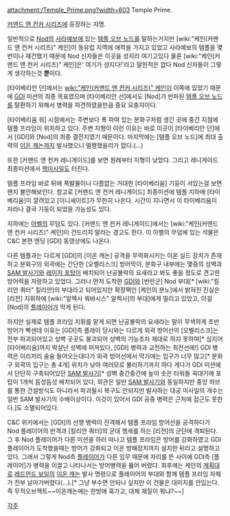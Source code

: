 attachment:/Temple_Prime.png?width=603
Temple Prime.

[[커맨드 앤 컨커 시리즈]]에 등장하는 지명.

일반적으로 [[Nod]]의 [[사라예보]]에 있는 [[템플 오브 노드]]를 말하는거지만 [wiki:"케인(커맨드 앤 컨커 시리즈)" 케인]이 동유럽 지역에 애착을 가지고 있었고 사라예보의 템플을 몇번이나 재건했기 때문에 Nod 신자들은 이곳을 성지라 여기고있다 물론 [wiki:"케인(커맨드 앤 컨커 시리즈)" 케인]은' 여기가 성지다!'라고 말한적은 없다 Nod 신자들이 그렇게 생각하는것 '''뿐'''이다.

[타이베리안 던]에서는 [[wiki:"케인(커맨드 앤 컨커 시리즈)" 케인]]이 이쪽에 있었기 때문에 [[GDI]] 미션의 최종 목표였으며 [타이베리안 선]에서도 [Nod]가 반파된 [[템플 오브 노드]]를 탈환하기 위해서 병력을 파견하였을만큼 중요 요충지이다.

[타이베리움 워] 시점에서는 주변보다 폭 파여 있는 분화구처럼 생긴 곳에 중간 지점에 템플 프라임이 위치하고 있다. 주변 지형이 이런 이유는 바로 이곳이 [타이베리안 던]에서 [GDI]와 [Nod]의 최종 결전지였기 때문이다. 마지막에는 [템플 오브 노드]에 최대 출력의 [[이온 캐논]]까지 발사했으니 멀쩡했을리가 없다.(...)

또한 [커맨드 앤 컨커 레니게이드]를 보면 원래부터 지형이 낮았다. 그리고 레니게이드 최종미션에서 [[핵미사일]]도 터진다.

템플 프라임 바로 뒤에 폭발물이나 다름없는 거대한 [타이베리움] 기둥이 서있는걸 보면 왠지 불안해보인다. 참고로 [커맨드 앤 컨커 레니게이드] 최종미션에 템플 지하에 [타이베리움]이 깔려있고 [이니셰이트]가 무한히 나온다. 시간이 지나면서 이 타이베리움이 자라나 결국 기둥이 되었을 가능성도 있다.

지하에는 [[아벨]]의 무덤도 있다. [커맨드 앤 컨커 레니게이드]에서는 [wiki:"케인(커맨드 앤 컨커 시리즈)" 케인]이 건드리지 말라는 경고도 한다. 이 아벨의 무덤에 있는 석물은 C&C 본편 엔딩 [GDI] 동영상에도 나온다.

다른 템플과는 다르게 [GDI]의 [이온 캐논] 공격을 무력화시키는 이온 실드 장치가 존재하고 분화구의 외곽에는 간단한 [오벨리스크] 방어막이, 분화구 내부에는 몇중의 성벽과 [[SAM 발사기]]와 [[레이저 포탑]]이 배치되어 난공불락의 요새라고 봐도 좋을 정도로 견고한 방어력을 자랑하고 있었다. 그러나 먼저 도착한 [[GDI]]와 [반란군] Nod 부대[* [wiki:"킬리안 쿼터" 킬리안]의 부대라고 되어있지만 확장팩인 [케인의 분노]에서 밝혀진 진실은 [리전] 지휘하에 [wiki:"알렉사 쿼바시스" 알렉사]의 부대]에게 밀리고 있었고, 이걸 [Nod]의 [[플레이어]]가 막게 된다.

하지만 실제로 템플 프라임 지휘를 맡게 되면 난공불락의 요새라는 말이 무색하게 초반 방어가 빡센데 이유는 [GDI]측 플레이 당시와는 다르게 외곽 방어선의 [오벨리스크]는 전부 파괴되어있고 성벽 곳곳도 붕괴되어 성벽의 기능조차 제대로 하지 못하여[* 심지어 [타이베리움]까지 박살난 성벽에 퍼져있다, [GDI] 병력과 교전하는 최전선에!] GDI 병력은 이리저리 술술 들어오는대다가 외곽 방어선에서 막기에는 입구가 너무 많고[* 분화구 외곽의 입구는 총 4개] 위치가 낮아 여러모로 불리하기까지 하다 게다가 GDI 미션에서 단단히 구축되어있던 [[SAM 발사기]][* 성벽 중간중간에 높이 솟은 타워들 꼭대기에 포탑이 1개씩 듬성듬성 배치되어 있다, 외관은 일반 [[SAM 발사기]]와 동일하지만 중앙 허브를 통한 건설방식도 아니라서 파괴될시 복구도 안되지만 발사하는 대공 미사일의 개수는 일반 SAM 발사기의 수배이상이다. 이것이 있어서 GDI 공중 병력은 근처에 접근도 못한다.]도 소멸되어있다.

C&C 위키에서는 [GDI]의 선행 병력이 진격해서 템플 프라임 방어선을 공격하다가 Nod 플레이어의 반격과 [킬리안 쿼터]의 군대 행세를 하는 [리전]의 군단에 격퇴된다. 그 후 Nod 플레이어가 다른 미션을 하러 떠나고 템플 프라임은 방어를 강화하였고 GDI 플레이어가 도착했을때는 방어가 강화되고 이온 방해장치까지 설치한 뒤라고 설명하고 있다. 그래서 그렇게 Nod측 [[플레이어]]가 다른 임무 때문에 자리를 뜬 사이에 GDI측 [플레이어]가 병력을 이끌고 나타나서는 방어병력을 뚫어 버렸다. 최후에는 케인의 [[계획대로]] [[레드먼드 보일]]의 [[이온 캐논]] 발사 명령으로 플레이어의 부대와 함께 템플 프라임 자체가 전부 날아가버렸다(...).[* 그냥 부수면 안되나 싶지만 이 건물은 대미지를 안입는다. 즉 무적오브젝트~~이온캐논에는 한방에 훅가고, 대체 재질이 뭐냐?~~]

[[각주]]

